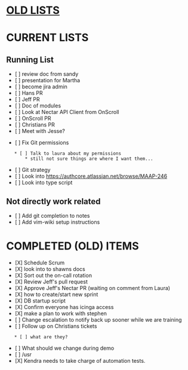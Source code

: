 = [[OLD LISTS]] = 

= CURRENT LISTS = 

== Running List ==
* [ ] review doc from sandy
* [ ] presentation for Martha
* [ ] become jira admin
* [ ] Hans PR
* [ ] Jeff PR
* [ ] Doc of modules 
* [ ] Look at Nectar API Client from OnScroll
* [ ] OnScroll PR
* [ ] Christians PR
* [ ] Meet with Jesse?

* [ ] Fix Git permissions
    * [ ] Talk to laura about my permissions
        * still not sure things are where I want them...
* [ ] Git strategy
* [ ] Look into https://authcore.atlassian.net/browse/MAAP-246
* [ ] Look into type script

== Not directly work related ==
* [ ] Add git completion to notes
* [ ] Add vim-wiki setup instructions


= COMPLETED (OLD) ITEMS =
* [X] Schedule Scrum
* [X] look into to shawns docs
* [X] Sort out the on-call rotation
* [X] Review Jeff's pull request
* [X] Approve Jeff's Nectar PR (waiting on comment from Laura)
* [X] how to create/start new sprint
* [X] DB startup script
* [X] Confirm everyone has icinga access
* [X] make a plan to work with stephen
* [ ] Change escalation to notify back up sooner while we are training
* [ ] Follow up on Christians tickets
    * [ ] what are they?
* [ ] What should we change during demo
* [ ] /usr
* [X] Kendra needs to take charge of automation tests.
